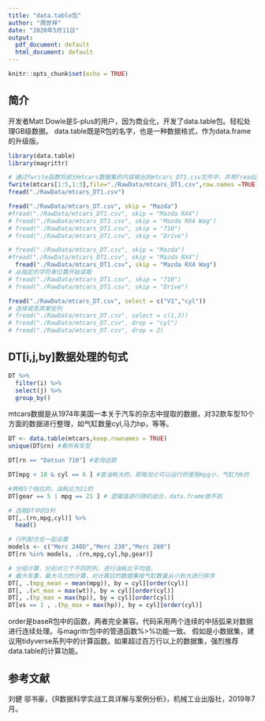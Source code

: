 ---
title: "data.table包"
author: "周世祥"
date: "2020年5月11日"
output:
  pdf_document: default
  html_document: default
---

```{r setup, include=FALSE}
knitr::opts_chunk$set(echo = TRUE)
```

## 简介

开发者Matt Dowle是S-plus的用户，因为商业化，开发了data.table包。轻松处理GB级数据。
data.table既是R包的名字，也是一种数据格式，作为data.frame的升级版。

```{r}
library(data.table)
library(magrittr)

```
```{r}
# 通过fwrite函数将部分mtcars数据集的内容输出到mtcars_DT1.csv文件中，并用fread函数读取到R中。
fwrite(mtcars[1:5,1:3],file="./RawData/mtcars_DT1.csv",row.names =TRUE)
fread("./RawData/mtcars_DT1.csv")
```
 
```{r}
fread("./RawData/mtcars_DT.csv", skip = "Mazda")
#fread("./RawData/mtcars_DT1.csv", skip = "Mazda RX4")
# fread("./RawData/mtcars_DT1.csv", skip = "Mazda RX4 Wag")
# fread("./RawData/mtcars_DT1.csv", skip = "710")
# fread("./RawData/mtcars_DT1.csv", skip = "Drive")
```

```{r}
# fread("./RawData/mtcars_DT.csv", skip = "Mazda")
#fread("./RawData/mtcars_DT1.csv", skip = "Mazda RX4")
  fread("./RawData/mtcars_DT1.csv", skip = "Mazda RX4 Wag")
# 从指定的字符串位置开始读取
# fread("./RawData/mtcars_DT1.csv", skip = "710")
# fread("./RawData/mtcars_DT1.csv", skip = "Drive")
```

```{r fread_select AND drop}
fread("./RawData/mtcars_DT.csv", select = c("V1","cyl"))
# 选择或丢弃某些列
# fread("./RawData/mtcars_DT.csv", select = c(1,3))
# fread("./RawData/mtcars_DT.csv", drop = "cyl")
# fread("./RawData/mtcars_DT.csv", drop = 2)
```
## DT[i,j,by]数据处理的句式
```{r i j by, error=TRUE}
DT %>% 
  filter(i) %>% 
  select(j) %>% 
  group_by()
```
mtcars数据是从1974年美国一本关于汽车的杂志中提取的数据，对32款车型10个方面的数据进行整理，如气缸数量cyl,马力hp，等等。
```{r i}
DT <- data.table(mtcars,keep.rownames = TRUE)
unique(DT$rn) #看所有车型
```
```{r}
DT[rn == "Datsun 710"] #查询这款
```
```{r}
DT[mpg < 18 & cyl == 6 ] #查油耗大的，即每加仑可以运行的里程mpg小，气缸为6的
```
```{r}
#拥有5个档位的，油耗比为21的
DT[gear == 5 | mpg == 21 ] # 逻辑值进行随机组合，data.frame做不到
```
```{r j}
# 选取DT中的3列
DT[,.(rn,mpg,cyl)] %>% 
  head()

```
```{r i j}
# 行列配合在一起设置
models <- c("Merc 240D","Merc 230","Merc 280")
DT[rn %in% models, .(rn,mpg,cyl,hp,gear)]
```
```{r by}
# 分组计算，分别对三个不同的列，进行油耗比平均值，
# 最大车重，最大马力的计算，对计算后的数据集按气缸数量从小到大进行排序
DT[, .(mpg_mean = mean(mpg)), by = cyl][order(cyl)]
DT[, .(wt_max = max(wt)), by = cyl][order(cyl)]
DT[, .(hp_max = max(hp)), by = cyl][order(cyl)]
DT[vs == 1 , .(hp_max = max(hp)), by = cyl][order(cyl)]
```
order是baseR包中的函数，两者完全兼容。代码采用两个连续的中括弧来对数据进行连续处理。与magrittr包中的管道函数%>%功能一致。
假如是小数据集，建议用tidyverse系列中的计算函数。如果超过百万行以上的数据集，强烈推荐data.table的计算功能。

## 参考文献

刘健 邬书豪，《R数据科学实战工具详解与案例分析》，机械工业出版社，2019年7月。
